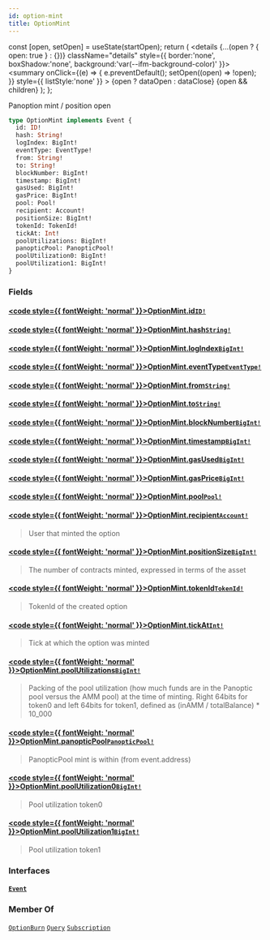 ```yaml
---
id: option-mint
title: OptionMint
---
```









  const [open, setOpen] = useState(startOpen);
  return (
    <details {...(open ? { open: true } : {})} className="details" style={{ border:'none', boxShadow:'none', background:'var(--ifm-background-color)' }}>
      <summary
        onClick={(e) => {
          e.preventDefault();
          setOpen((open) => !open);
        }}
        style={{ listStyle:'none' }}
      >
      {open ? dataOpen : dataClose}
      </summary>
      {open && children}
    </details>
  );
};








 Panoption mint / position open 


```graphql
type OptionMint implements Event {
  id: ID!
  hash: String!
  logIndex: BigInt!
  eventType: EventType!
  from: String!
  to: String!
  blockNumber: BigInt!
  timestamp: BigInt!
  gasUsed: BigInt!
  gasPrice: BigInt!
  pool: Pool!
  recipient: Account!
  positionSize: BigInt!
  tokenId: TokenId!
  tickAt: Int!
  poolUtilizations: BigInt!
  panopticPool: PanopticPool!
  poolUtilization0: BigInt!
  poolUtilization1: BigInt!
}
```




### Fields

#### [<code style={{ fontWeight: 'normal' }}>OptionMint.<b>id</b></code>](#)<Bullet />[`ID!`](/docs/subgraph-generated/types/scalars/id)  
> 
> 
> 
> 

#### [<code style={{ fontWeight: 'normal' }}>OptionMint.<b>hash</b></code>](#)<Bullet />[`String!`](/docs/subgraph-generated/types/scalars/string)  
> 
> 
> 
> 

#### [<code style={{ fontWeight: 'normal' }}>OptionMint.<b>logIndex</b></code>](#)<Bullet />[`BigInt!`](/docs/subgraph-generated/types/scalars/big-int)  
> 
> 
> 
> 

#### [<code style={{ fontWeight: 'normal' }}>OptionMint.<b>eventType</b></code>](#)<Bullet />[`EventType!`](/docs/subgraph-generated/types/enums/event-type)  
> 
> 
> 
> 

#### [<code style={{ fontWeight: 'normal' }}>OptionMint.<b>from</b></code>](#)<Bullet />[`String!`](/docs/subgraph-generated/types/scalars/string)  
> 
> 
> 
> 

#### [<code style={{ fontWeight: 'normal' }}>OptionMint.<b>to</b></code>](#)<Bullet />[`String!`](/docs/subgraph-generated/types/scalars/string)  
> 
> 
> 
> 

#### [<code style={{ fontWeight: 'normal' }}>OptionMint.<b>blockNumber</b></code>](#)<Bullet />[`BigInt!`](/docs/subgraph-generated/types/scalars/big-int)  
> 
> 
> 
> 

#### [<code style={{ fontWeight: 'normal' }}>OptionMint.<b>timestamp</b></code>](#)<Bullet />[`BigInt!`](/docs/subgraph-generated/types/scalars/big-int)  
> 
> 
> 
> 

#### [<code style={{ fontWeight: 'normal' }}>OptionMint.<b>gasUsed</b></code>](#)<Bullet />[`BigInt!`](/docs/subgraph-generated/types/scalars/big-int)  
> 
> 
> 
> 

#### [<code style={{ fontWeight: 'normal' }}>OptionMint.<b>gasPrice</b></code>](#)<Bullet />[`BigInt!`](/docs/subgraph-generated/types/scalars/big-int)  
> 
> 
> 
> 

#### [<code style={{ fontWeight: 'normal' }}>OptionMint.<b>pool</b></code>](#)<Bullet />[`Pool!`](/docs/subgraph-generated/types/objects/pool)  
> 
> 
> 
> 

#### [<code style={{ fontWeight: 'normal' }}>OptionMint.<b>recipient</b></code>](#)<Bullet />[`Account!`](/docs/subgraph-generated/types/objects/account)  
> 
> 
>  User that minted the option 
> 

#### [<code style={{ fontWeight: 'normal' }}>OptionMint.<b>positionSize</b></code>](#)<Bullet />[`BigInt!`](/docs/subgraph-generated/types/scalars/big-int)  
> 
> 
>  The number of contracts minted, expressed in terms of the asset 
> 

#### [<code style={{ fontWeight: 'normal' }}>OptionMint.<b>tokenId</b></code>](#)<Bullet />[`TokenId!`](/docs/subgraph-generated/types/objects/token-id)  
> 
> 
>  TokenId of the created option 
> 

#### [<code style={{ fontWeight: 'normal' }}>OptionMint.<b>tickAt</b></code>](#)<Bullet />[`Int!`](/docs/subgraph-generated/types/scalars/int)  
> 
> 
>  Tick at which the option was minted 
> 

#### [<code style={{ fontWeight: 'normal' }}>OptionMint.<b>poolUtilizations</b></code>](#)<Bullet />[`BigInt!`](/docs/subgraph-generated/types/scalars/big-int)  
> 
> 
>  Packing of the pool utilization (how much funds are in the Panoptic pool versus the AMM pool) at the time of minting. Right 64bits for token0 and left 64bits for token1, defined as (inAMM / totalBalance) * 10_000 
> 

#### [<code style={{ fontWeight: 'normal' }}>OptionMint.<b>panopticPool</b></code>](#)<Bullet />[`PanopticPool!`](/docs/subgraph-generated/types/objects/panoptic-pool)  
> 
> 
>  PanopticPool mint is within (from event.address) 
> 

#### [<code style={{ fontWeight: 'normal' }}>OptionMint.<b>poolUtilization0</b></code>](#)<Bullet />[`BigInt!`](/docs/subgraph-generated/types/scalars/big-int)  
> 
> 
>  Pool utilization token0 
> 

#### [<code style={{ fontWeight: 'normal' }}>OptionMint.<b>poolUtilization1</b></code>](#)<Bullet />[`BigInt!`](/docs/subgraph-generated/types/scalars/big-int)  
> 
> 
>  Pool utilization token1 
> 

### Interfaces

#### [`Event`](/docs/subgraph-generated/types/interfaces/event)  
> 
> 
> 
> 





### Member Of

[`OptionBurn`](/docs/subgraph-generated/types/objects/option-burn)  <Badge class="badge badge--secondary" text="object"/><Bullet />[`Query`](/docs/subgraph-generated/types/objects/query)  <Badge class="badge badge--secondary" text="object"/><Bullet />[`Subscription`](/docs/subgraph-generated/types/objects/subscription)  <Badge class="badge badge--secondary" text="object"/>

